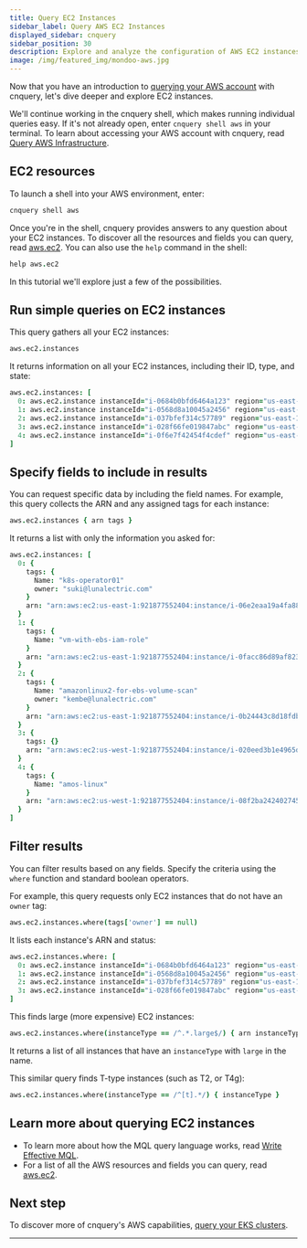 ```yaml
---
title: Query EC2 Instances
sidebar_label: Query AWS EC2 Instances
displayed_sidebar: cnquery
sidebar_position: 30
description: Explore and analyze the configuration of AWS EC2 instances
image: /img/featured_img/mondoo-aws.jpg
---
```


Now that you have an introduction to [querying your AWS account](/cnquery/cloud/aws/account/) with cnquery, let's dive deeper and explore EC2 instances.

We'll continue working in the cnquery shell, which makes running individual queries easy. If it's not already open, enter `cnquery shell aws` in your terminal. To learn about accessing your AWS account with cnquery, read [Query AWS Infrastructure](/cnquery/cloud/aws/).

## EC2 resources

To launch a shell into your AWS environment, enter:

```bash
cnquery shell aws
```

Once you're in the shell, cnquery provides answers to any question about your EC2 instances. To discover all the resources and fields you can query, read [aws.ec2](/mql/resources/aws-pack/aws.ec2/). You can also use the `help` command in the shell:

```coffeescript
help aws.ec2
```

In this tutorial we'll explore just a few of the possibilities.

## Run simple queries on EC2 instances

This query gathers all your EC2 instances:

```coffeescript
aws.ec2.instances
```

It returns information on all your EC2 instances, including their ID, type, and state:

```coffeescript
aws.ec2.instances: [
  0: aws.ec2.instance instanceId="i-0684b0bfd6464a123" region="us-east-1" state="running" instanceType="t2.large" architecture="x86_64" platformDetails="Linux/UNIX"
  1: aws.ec2.instance instanceId="i-0568d8a10045a2456" region="us-east-1" state="running" instanceType="t3.small" architecture="x86_64" platformDetails="Linux/UNIX"
  2: aws.ec2.instance instanceId="i-037bfef314c57789" region="us-east-1" state="running" instanceType="t3.small" architecture="x86_64" platformDetails="Linux/UNIX"
  3: aws.ec2.instance instanceId="i-028f66fe019847abc" region="us-east-1" state="running" instanceType="m3.medium" architecture="x86_64" platformDetails="Windows"
  4: aws.ec2.instance instanceId="i-0f6e7f42454f4cdef" region="us-east-1" state="running" instanceType="t3.small" architecture="x86_64" platformDetails="Linux/UNIX"
]
```

## Specify fields to include in results

You can request specific data by including the field names. For example, this query collects the ARN and any assigned tags for each instance:

```coffeescript
aws.ec2.instances { arn tags }
```

It returns a list with only the information you asked for:

```coffeescript
aws.ec2.instances: [
  0: {
    tags: {
      Name: "k8s-operator01"
      owner: "suki@lunalectric.com"
    }
    arn: "arn:aws:ec2:us-east-1:921877552404:instance/i-06e2eaa19a4fa883e"
  }
  1: {
    tags: {
      Name: "vm-with-ebs-iam-role"
    }
    arn: "arn:aws:ec2:us-east-1:921877552404:instance/i-0facc86d89af823af"
  }
  2: {
    tags: {
      Name: "amazonlinux2-for-ebs-volume-scan"
      owner: "kembe@lunalectric.com"
    }
    arn: "arn:aws:ec2:us-east-1:921877552404:instance/i-0b24443c8d18fdbab"
  }
  3: {
    tags: {}
    arn: "arn:aws:ec2:us-west-1:921877552404:instance/i-020eed3b1e4965d8d"
  }
  4: {
    tags: {
      Name: "amos-linux"
    }
    arn: "arn:aws:ec2:us-west-1:921877552404:instance/i-08f2ba2424027454a"
  }
]
```

## Filter results

You can filter results based on any fields. Specify the criteria using the `where` function and standard boolean operators.

For example, this query requests only EC2 instances that do not have an `owner` tag:

```coffeescript
aws.ec2.instances.where(tags['owner'] == null)
```

It lists each instance's ARN and status:

```coffeescript
aws.ec2.instances.where: [
  0: aws.ec2.instance instanceId="i-0684b0bfd6464a123" region="us-east-1" state="running" instanceType="t2.large" architecture="x86_64" platformDetails="Linux/UNIX"
  1: aws.ec2.instance instanceId="i-0568d8a10045a2456" region="us-east-1" state="running" instanceType="t3.small" architecture="x86_64" platformDetails="Linux/UNIX"
  2: aws.ec2.instance instanceId="i-037bfef314c57789" region="us-east-1" state="running" instanceType="t3.small" architecture="x86_64" platformDetails="Linux/UNIX"
  3: aws.ec2.instance instanceId="i-028f66fe019847abc" region="us-east-1" state="running" instanceType="m3.medium" architecture="x86_64" platformDetails="Windows"
]
```

This finds large (more expensive) EC2 instances:

```coffeescript
aws.ec2.instances.where(instanceType == /^.*.large$/) { arn instanceType }
```

It returns a list of all instances that have an `instanceType` with `large` in the name.

This similar query finds T-type instances (such as T2, or T4g):

```coffeescript
aws.ec2.instances.where(instanceType == /^[t].*/) { instanceType }
```

## Learn more about querying EC2 instances

- To learn more about how the MQL query language works, read [Write Effective MQL](/mql/mql.write/).
- For a list of all the AWS resources and fields you can query, read [aws.ec2](/mql/resources/aws-pack/aws.ec2/).

## Next step

To discover more of cnquery's AWS capabilities, [query your EKS clusters](/cnquery/cloud/aws/eks/).

---
